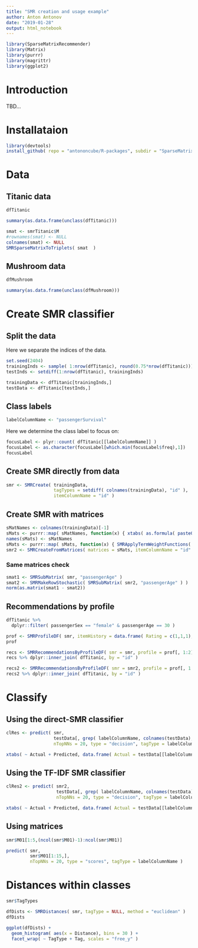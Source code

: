 ```yaml
---
title: "SMR creation and usage example"
author: Anton Antonov
date: "2019-01-28"
output: html_notebook
---
```


```r
library(SparseMatrixRecommender)
library(Matrix)
library(purrr)
library(magrittr)
library(ggplot2)
```

# Introduction

TBD...

# Installataion

```r
library(devtools)
install_github( repo = "antononcube/R-packages", subdir = "SparseMatrixRecommender" )
```


# Data

## Titanic data

```r
dfTitanic
```


```r
summary(as.data.frame(unclass(dfTitanic)))
```

```r
smat <- smrTitanic$M
#rownames(smat) <- NULL
colnames(smat) <- NULL
SMRSparseMatrixToTriplets( smat  )
```

## Mushroom data

```r
dfMushroom
```

```r
summary(as.data.frame(unclass(dfMushroom)))
```

# Create SMR classifier

## Split the data

Here we separate the indices of the data.

```r
set.seed(2404)
trainingInds <- sample( 1:nrow(dfTitanic), round(0.75*nrow(dfTitanic)))
testInds <- setdiff(1:nrow(dfTitanic), trainingInds)
```

```r
trainingData <- dfTitanic[trainingInds,]
testData <- dfTitanic[testInds,]
```

## Class labels

```r
labelColumnName <- "passengerSurvival"
```

Here we determine the class label to focus on:

```r
focusLabel <- plyr::count( dfTitanic[[labelColumnName]] )
focusLabel <- as.character(focusLabel[which.min(focusLabel$freq),1])
focusLabel
```

## Create SMR directly from data

```r
smr <- SMRCreate( trainingData, 
                  tagTypes = setdiff( colnames(trainingData), "id" ), 
                  itemColumnName = "id" )
```


## Create SMR with matrices

```r
sMatNames <- colnames(trainingData)[-1]
sMats <- purrr::map( sMatNames, function(x) { xtabs( as.formula( paste0("~ id + ", x) ), trainingData, sparse = TRUE ) } )
names(sMats) <- sMatNames
sMats <- purrr::map( sMats, function(x) { SMRApplyTermWeightFunctions( x, "IDF", "None", "None" ) } )
smr2 <- SMRCreateFromMatrices( matrices = sMats, itemColumnName = "id" )
```

### Same matrices check

```r
smat1 <- SMRSubMatrix( smr, "passengerAge" )
smat2 <- SMRMakeRowStochastic( SMRSubMatrix( smr2, "passengerAge" ) )
norm(as.matrix(smat1 - smat2))
```


## Recommendations by profile

```r
dfTitanic %>% 
  dplyr::filter( passengerSex == "female" & passengerAge == 30 )
```

```r
prof <- SMRProfileDF( smr, itemHistory = data.frame( Rating = c(1,1,1), Item = c("id.1", "id.14", "id.33"), stringsAsFactors = F ) )
prof
```

```r
recs <- SMRRecommendationsByProfileDF( smr = smr, profile = prof[, 1:2], nrecs = 12 )
recs %>% dplyr::inner_join( dfTitanic, by = "id" )
```

```r
recs2 <- SMRRecommendationsByProfileDF( smr = smr2, profile = prof[, 1:2], nrecs = NULL )
recs2 %>% dplyr::inner_join( dfTitanic, by = "id" )
```

# Classify

## Using the direct-SMR classifier

```r
clRes <- predict( smr, 
                  testData[, grep( labelColumnName, colnames(testData), invert = T )], 
                  nTopNNs = 20, type = "decision", tagType = labelColumnName )
```

```r
xtabs( ~ Actual + Predicted, data.frame( Actual = testData[[labelColumnName]], Predicted = clRes, stringsAsFactors = F))
```

## Using the TF-IDF SMR classifier

```r
clRes2 <- predict( smr2, 
                   testData[, grep( labelColumnName, colnames(testData), invert = T )], 
                   nTopNNs = 20, type = "decision", tagType = labelColumnName )
```

```r
xtabs( ~ Actual + Predicted, data.frame( Actual = testData[[labelColumnName]], Predicted = clRes2, stringsAsFactors = F))
```

## Using matrices

```r
smr$M01[1:5,(ncol(smr$M01)-1):ncol(smr$M01)]
```

```r
predict( smr, 
         smr$M01[1:15,], 
         nTopNNs = 20, type = "scores", tagType = labelColumnName )
```

# Distances within classes

```r
smr$TagTypes
```

```r
dfDists <- SMRDistances( smr, tagType = NULL, method = "euclidean" )
dfDists
```

```r
ggplot(dfDists) +
  geom_histogram( aes(x = Distance), bins = 30 ) +
  facet_wrap( ~ TagType + Tag, scales = "free_y" )
```


